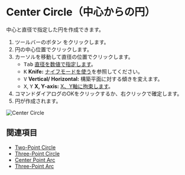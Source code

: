 
# Center Circle（中心からの円） 

<Reference shortcut="" command="Center Circle" button="ツールバー" />

中心と直径で指定した円を作成できます。

1. ツールバーのボタン <ButtonIcon type="button-center-circle" /> をクリックします。
2. 円の中心位置でクリックします。
3. カーソルを移動して直径の位置でクリックします。
   - <kbd>Tab</kbd> [直径を数値で指定します](./sketching-essentials#specify-dimensions-numerically)。
   - <kbd>K</kbd> **Knife:** [ナイフモードを使う](./sketching-essentials#use-knife-mode)を参照してください。
   - <kbd>V</kbd> **Vertical/ Horizontal:** 構築平面に対する傾きを変えます。
   - <kbd>X</kbd>, <kbd>Y</kbd> **X, Y-axis:** [X、Y軸に拘束します](./sketching-essentials#constrain-to-an-axis)。
4. コマンドダイアログのOKをクリックするか、右クリックで確定します。
5. 円が作成されます。

![Center Circle](/img/center-circle.gif)

## 関連項目
- [Two-Point Circle](./two-point-circle)
- [Three-Point Circle](./three-point-circle)
- [Center Point Arc](./center-point-arc)
- [Three-Point Arc](./three-point-arc)
